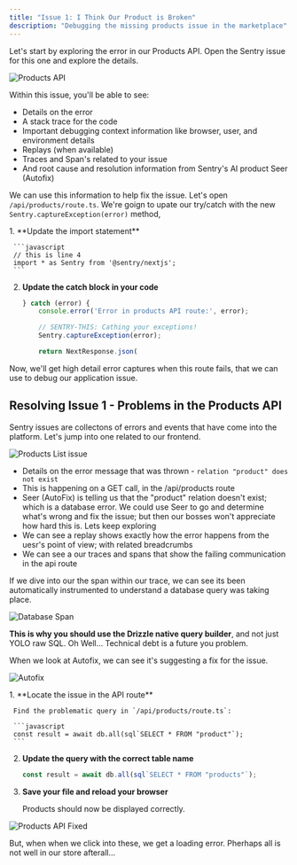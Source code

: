 ```yaml
---
title: "Issue 1: I Think Our Product is Broken"
description: "Debugging the missing products issue in the marketplace"
---
```



Let's start by exploring the error in our Products API. Open the Sentry issue for this one and explore the details. 

![Products API](../../../assets/img/IssueView.gif)

Within this issue, you'll be able to see: 

* Details on the error
* A stack trace for the code
* Important debugging context information like browser, user, and environment details
* Replays (when available)
* Traces and Span's related to your issue
* And root cause and resolution information from Sentry's AI product Seer (Autofix)

We can use this information to help fix the issue. Let's open `/api/products/route.ts`. We're goign to upate our try/catch with the new `Sentry.captureException(error)` method, 

<Steps>
  1. **Update the import statement**

     ```javascript
     // this is line 4
     import * as Sentry from '@sentry/nextjs';
     ```

  2. **Update the catch block in your code**

     ```javascript
     } catch (error) {
         console.error('Error in products API route:', error);

         // SENTRY-THIS: Cathing your exceptions!
         Sentry.captureException(error);

         return NextResponse.json(
     ```
</Steps>

Now, we'll get high detail error captures when this route fails, that we can use to debug our application issue.

## Resolving Issue 1 - Problems in the Products API

Sentry issues are collectons of errors and events that have come into the platform. Let's jump into one related to our frontend. 

![Products List issue](../../../assets/img/issue.png)

* Details on the error message that was thrown - `relation "product" does not exist`
* This is happening on a GET call, in the /api/products route
* Seer (AutoFix) is telling us that the "product" relation doesn't exist; which is a database error. We could use Seer to go and determine what's wrong and fix the issue; but then our bosses won't appreciate how hard this is. Lets keep exploring
* We can see a replay shows exactly how the error happens from the uesr's point of view; with related breadcrumbs
* We can see a our traces and spans that show the failing communication in the api route

If we dive into our the span within our trace, we can see its been automatically instrumented to understand a database query was taking place.

![Database Span](../../../assets/img/DatabaseTrace.png)

**This is why you should use the Drizzle native query builder**, and not just YOLO raw SQL. Oh Well... Technical debt is a future you problem. 

When we look at Autofix, we can see it's suggesting a fix for the issue. 

![Autofix](../../../assets/img/Autofix.png)

<Steps>
  1. **Locate the issue in the API route**
     
     Find the problematic query in `/api/products/route.ts`:

     ```javascript
     const result = await db.all(sql`SELECT * FROM "product"`);
     ```

  2. **Update the query with the correct table name**

     ```javascript
     const result = await db.all(sql`SELECT * FROM "products"`);
     ```

  3. **Save your file and reload your browser**
     
     Products should now be displayed correctly.
</Steps>

![Products API Fixed](../../../assets/img/ProductsResolved.png) 

But, when when we click into these, we get a loading error. Pherhaps all is not well in our store afterall...